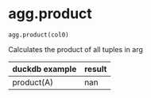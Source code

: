 # agg.product { #duckops.agg.product }

`agg.product(col0)`

Calculates the product of all tuples in arg

| duckdb example | result |
| -------------- | ------ |
| product(A) | nan |

